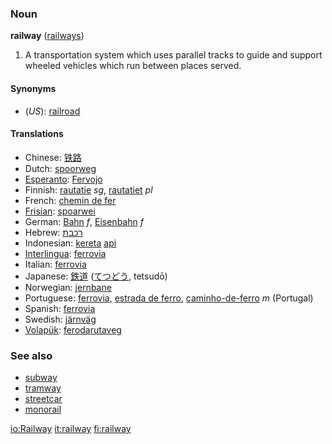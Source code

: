 ===Noun===
'''railway''' ([[railways]])

#A transportation system which uses parallel tracks to guide and support wheeled vehicles which run between places served.

====Synonyms====
*(''US''): [[railroad]]

====Translations====
*Chinese: [[铁路]]
*Dutch: [[spoorweg]]
*[[Esperanto]]: [[Fervojo]]
*Finnish: [[rautatie]] ''sg'', [[rautatiet]] ''pl''
*French: [[chemin de fer]]
*[[Frisian]]: [[spoarwei]]
*German: [[Bahn]] ''f'', [[Eisenbahn]] ''f''
*Hebrew: [[רכבת]]
*Indonesian: [[kereta]] [[api]]
*[[Interlingua]]: [[ferrovia]]
*Italian: [[ferrovia]]
*Japanese: [[鉄道]] ([[てつどう]], tetsudō)
*Norwegian: [[jernbane]]
*Portuguese: [[ferrovia]], [[estrada de ferro]], [[caminho-de-ferro]] ''m'' (Portugal)
*Spanish: [[ferrovia]]
*Swedish: [[järnväg]]
*[[Volapük]]: [[ferodarutaveg]]

=== See also ===
* [[subway]]
* [[tramway]]
* [[streetcar]]
* [[monorail]]

[[io:Railway]]
[[it:railway]]
[[fi:railway]]